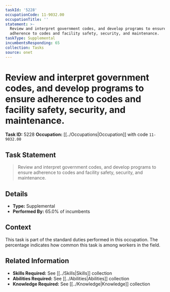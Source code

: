 ```yaml
---
taskId: '5228'
occupationCode: 11-9032.00
occupationTitle: ''
statement: >-
  Review and interpret government codes, and develop programs to ensure
  adherence to codes and facility safety, security, and maintenance.
taskType: Supplemental
incumbentsResponding: 65
collection: Tasks
source: onet
---
```

# Review and interpret government codes, and develop programs to ensure adherence to codes and facility safety, security, and maintenance.

**Task ID:** 5228
**Occupation:** [[../Occupations|Occupation]] with code `11-9032.00`

## Task Statement

> Review and interpret government codes, and develop programs to ensure adherence to codes and facility safety, security, and maintenance.

## Details

- **Type:** Supplemental
- **Performed By:** 65.0% of incumbents

## Context

This task is part of the standard duties performed in this occupation. The percentage indicates how common this task is among workers in the field.

## Related Information

- **Skills Required:** See [[../Skills|Skills]] collection
- **Abilities Required:** See [[../Abilities|Abilities]] collection
- **Knowledge Required:** See [[../Knowledge|Knowledge]] collection

